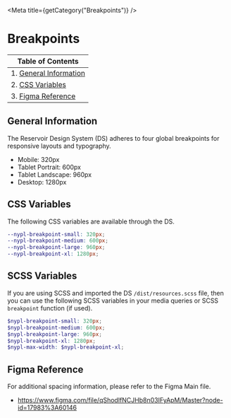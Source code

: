 

<Meta title={getCategory("Breakpoints")} />

# Breakpoints

| Table of Contents                              |
| ---------------------------------------------- |
| 1. [General Information](#general-information) |
| 2. [CSS Variables](#css-variables)             |
| 3. [Figma Reference](#figma-reference)         |

## General Information

The Reservoir Design System (DS) adheres to four global breakpoints for 
responsive layouts and typography.

- Mobile: 320px
- Tablet Portrait: 600px
- Tablet Landscape: 960px
- Desktop: 1280px

## CSS Variables

The following CSS variables are available through the DS.

```scss
--nypl-breakpoint-small: 320px;
--nypl-breakpoint-medium: 600px;
--nypl-breakpoint-large: 960px;
--nypl-breakpoint-xl: 1280px;
```

## SCSS Variables

If you are using SCSS and imported the DS `/dist/resources.scss` file, then you 
can use the following SCSS variables in your media queries or SCSS `breakpoint` 
function (if used).

```scss
$nypl-breakpoint-small: 320px;
$nypl-breakpoint-medium: 600px;
$nypl-breakpoint-large: 960px;
$nypl-breakpoint-xl: 1280px;
$nypl-max-width: $nypl-breakpoint-xl;
```

## Figma Reference

For additional spacing information, please refer to the Figma Main file.

- https://www.figma.com/file/qShodlfNCJHb8n03IFyApM/Master?node-id=17983%3A60146

